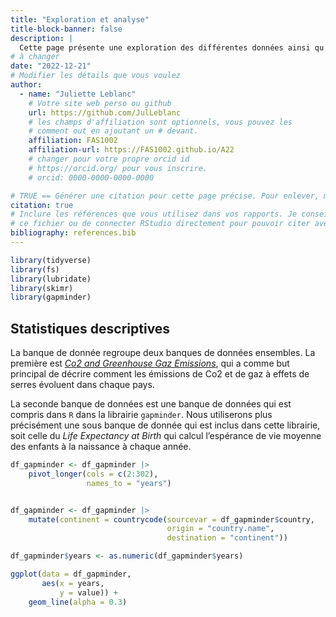 ```yaml
---
title: "Exploration et analyse"
title-block-banner: false
description: | 
  Cette page présente une exploration des différentes données ainsi qu'une analyse descriptive et statistique des ces différentes variables.
# à changer
date: "2022-12-21"
# Modifier les détails que vous voulez
author:
  - name: "Juliette Leblanc"
    # Votre site web perso ou github
    url: https://github.com/JulLeblanc
    # les champs d'affiliation sont optionnels, vous pouvez les
    # comment out en ajoutant un # devant.
    affiliation: FAS1002
    affiliation-url: https://FAS1002.github.io/A22
    # changer pour votre propre orcid id
    # https://orcid.org/ pour vous inscrire.
    # orcid: 0000-0000-0000-0000

# TRUE == Générer une citation pour cette page précise. Pour enlever, mettre false.
citation: true
# Inclure les références que vous utilisez dans vos rapports. Je conseille Zotero pour construire
# ce fichier ou de connecter RStudio directement pour pouvoir citer avec @nom-de-reference.
bibliography: references.bib
---
```




```r

library(tidyverse)
library(fs)
library(lubridate)
library(skimr)
library(gapminder)
```

## Statistiques descriptives

La banque de donnée regroupe deux banques de données ensembles. La première est [*Co2 and Greenhouse Gaz Emissions*](https://raw.githubusercontent.com/owid/co2-data/master/owid-co2-data.csv), qui a comme but principal de décrire comment les émissions de Co2 et de gaz à effets de serres évoluent dans chaque pays. 


La seconde banque de données est une banque de données qui est compris dans `R` dans la librairie `gapminder`. Nous utiliserons plus précisément une sous banque de donnée qui est inclus dans cette librairie, soit celle du *Life Expectancy at Birth* qui calcul l'espérance de vie moyenne des enfants à la naissance à chaque année.

```r
df_gapminder <- df_gapminder |> 
    pivot_longer(cols = c(2:302),
                 names_to = "years")


df_gapminder <- df_gapminder |> 
    mutate(continent = countrycode(sourcevar = df_gapminder$country,
                                   origin = "country.name",
                                   destination = "continent"))

df_gapminder$years <- as.numeric(df_gapminder$years)

ggplot(data = df_gapminder,
       aes(x = years,
           y = value)) +
    geom_line(alpha = 0.3)
```

